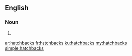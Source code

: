 ==English==

===Noun===
{{head|en|noun plural form}}

# {{plural of|hatchback|lang=en}}

[[ar:hatchbacks]]
[[fr:hatchbacks]]
[[ku:hatchbacks]]
[[my:hatchbacks]]
[[simple:hatchbacks]]